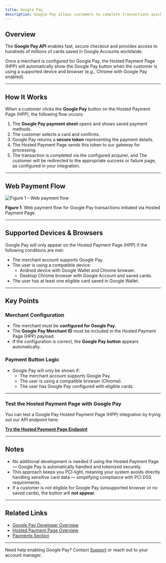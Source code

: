 ```yaml
---
title: Google Pay
description: Google Pay allows customers to complete transactions quickly using payment methods saved to their Google Account. When enabled, our Hosted Payment Page (HPP) dynamically displays the **Google Pay** button, providing a smooth, one-click checkout experience.
---
```


## Overview

The **Google Pay API** enables fast, secure checkout and provides access to hundreds of millions of cards saved in Google Accounts worldwide.

Once a merchant is configured for Google Pay, the Hosted Payment Page (HPP) will automatically show the Google Pay button when the customer is using a supported device and browser (e.g., Chrome with Google Pay enabled).

---

## How It Works

When a customer clicks the **Google Pay** button on the Hosted Payment Page (HPP), the following flow occurs:

1. The **Google Pay payment sheet** opens and shows saved payment methods.
2. The customer selects a card and confirms.
3. Google Pay returns a **secure token** representing the payment details.
4. The Hosted Payment Page sends this token to our gateway for processing.
5. The transaction is completed via the configured acquirer, and The customer will be redirected to the appropriate success or failure page, as configured in your integration.

---

## Web Payment Flow

![Figure 1 – Web payment flow](/images/flows-payment-gpay-jp.svg)

**Figure 1**: Web payment flow for Google Pay transactions initiated via Hosted Payment Page.

---

## Supported Devices & Browsers

Google Pay will only appear on the Hosted Payment Page (HPP) if the following conditions are met:

- The merchant account supports Google Pay.
- The user is using a compatible device:
  - Android device with Google Wallet and Chrome browser.
  - Desktop Chrome browser with Google Account and saved cards.
- The user has at least one eligible card saved in Google Wallet.
  
---

## Key Points

### Merchant Configuration

- The merchant must be **configured for Google Pay**.
- The **Google Pay Merchant ID** must be included in the Hosted Payment Page (HPP) payload.
- If the configuration is correct, the **Google Pay button** appears automatically.

### Payment Button Logic

- Google Pay will only be shown if:
  - The merchant account supports Google Pay.
  - The user is using a compatible browser (Chrome).
  - The user has Google Pay configured with eligible cards.

---

### Test the Hosted Payment Page with Google Pay

You can test a Google Pay Hosted Payment Page (HPP) integration by trying out our API endpoint here:

[**Try the Hosted Payment Page Endpoint**](/api-reference/en/hpp/generate-link)

---

## Notes

- No additional development is needed if using the Hosted Payment Page — Google Pay is automatically handled and tokenized securely.
- This approach keeps you PCI-light, meaning your system avoids directly handling sensitive card data — simplifying compliance with PCI DSS requirements.
- If a customer is not eligible for Google Pay (unsupported browser or no saved cards), the button will **not appear**.

---

## Related Links

- [Google Pay Developer Overview](https://developers.google.com/pay/api/web/overview)
- [Hosted Payment Page Overview](/documentation/payments/onlinepayment)
- [Payments Section](/documentation/payments/paymentintro)

---

Need help enabling Google Pay? Contact [Support](/support/contact) or reach out to your account manager.


